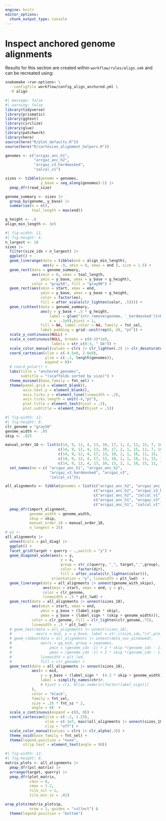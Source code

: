 ```yaml
---
engine: knitr
editor_options: 
  chunk_output_type: console
---
```


# Inspect anchored genome alignments

::: {.callout-note}
Results for this section are created within `workflow/rules/align.smk` and can be recreated using:

```sh
snakemake <run-options> \
  --configfile workflow/config_align_anchored.yml \
  -R align
```
:::

```r
#| message: false
#| warning: false
library(tidyverse)
library(prismatic)
library(ggtext)
library(circlize)
library(glue)
library(patchwork)
library(here)
source(here("R/plot_defaults.R"))
source(here("R/cartesian_alignment_helpers.R"))

genomes <- c("arcgaz_anc_h1",
             "arcgaz_anc_h2",
             "arcgaz_v3_hardmasked",
             "zalcal_v1")

sizes <- tibble(genome = genomes,
                y_base = seq_along(genomes)-1) |> 
  pmap_dfr(read_size)

genome_summary <- sizes |> 
  group_by(genome, y_base) |> 
  summarise(n = n(),
            toal_length = max(end))

g_height <- .8
align_min_length <- 3e5
```

```r
#| fig-width: 11.
#| fig-height: 4.
n_largest <- 18
sizes |> 
  filter(size_idx < n_largest) |> 
  ggplot() +
  geom_linerange(data = tibble(end = align_min_length),
                 aes(y = .9, xmin = 0, xmax = end ), size = 1.5) +
  geom_rect(data = genome_summary,
            aes(xmin = 0, xmax = toal_length,
                ymin = y_base, ymax = y_base + g_height),
            color = "gray50", fill = "gray90") +
  geom_rect(aes(xmin = start, xmax = end,
                ymin = y_base, ymax = y_base + g_height,
                color = factor(eo),
                fill = after_scale(clr_lighten(color, .5)))) +
  geom_richtext(data = genome_summary,
                aes(y = y_base + .5 * g_height,
                    label = glue("{str_remove(genome, '_hardmasked')}<br>n: {n}"),
                    x = -.1e9),hjust = 1,
                fill = NA, label.color = NA, family = fnt_sel,
                label.padding = grid::unit(rep(0, 4), "pt")) + 
  scale_y_continuous(NULL) +
  scale_x_continuous(NULL, breaks = c(0:3)*1e9,
                     labels = str_c(0:3, " Gb")) + 
  scale_color_manual(values = clrs |> clr_lighten(.2) |> clr_desaturate(), guide = "none") +
  coord_cartesian(xlim = c(-4.5e8, 2.6e9),
                  ylim = c(-.1, length(genomes)),
                  expand = 0)+
  # coord_polar() +
  labs(title = "anchored genomes", 
       subtitle = "(scaffolds sorted by size)") +
  theme_minimal(base_family = fnt_sel) +
  theme(panel.grid = element_blank(),
        axis.text.y = element_blank(),
        axis.ticks.x = element_line(linewidth = .2),
        axis.ticks.length = unit(-4,"pt"),
        plot.title = element_text(hjust = .5),
        plot.subtitle = element_text(hjust = .5))
```

```r
#| fig-width: 12.
#| fig-height: 8.
clr_genome = "gray50"
genome_width <- .05
skip <- .025

manual_order_18 <- list(c(14, 9, 12, 4, 13, 10, 17, 1, 2, 11, 15, 7, 18, 5, 8, 3, 16, 6),
                        c(14, 9, 12, 4, 13, 10, 17, 2, 1, 15, 11, 7, 18, 5, 8, 3, 6, 16),
                        c(14, 9, 12, 4, 17, 13, 10, 2, 1, 18, 11, 15, 7, 5, 8, 3, 16, 6),
                        c(14, 9, 12, 4, 17, 13, 10, 2, 1, 18, 11, 15, 7, 5, 8, 3, 16, 6),
                        c(14, 9, 12, 4, 17, 10, 13, 2, 1, 18, 15, 11, 7, 5, 8, 3, 16, 6)) |>
  set_names(nm = c( "arcgaz_anc_h1", "arcgaz_anc_h2",
                    "arcgaz_v3_hardmasked", "arcgaz_v3",
                    "zalcal_v1")); 

all_alignments <- tibble(genomes = list(c("arcgaz_anc_h2", "arcgaz_anc_h1"),
                                        c("arcgaz_anc_h2", "arcgaz_v3_hardmasked"),
                                        c("arcgaz_anc_h2", "zalcal_v1"),
                                        c("arcgaz_anc_h1", "arcgaz_v3"),
                                        c("arcgaz_anc_h1", "zalcal_v1"))) |>
  pmap_dfr(import_alignment,
           genome_width = genome_width,
           skip = skip,
           manual_order_18 = manual_order_18,
           n_longest = 25)
# p1 <- 
all_alignments |>
  unnest(cols = psl_diag) |>
  ggplot() +
  facet_grid(target + querry ~ .,switch = "y") +
  geom_diagonal_wide(aes(x = y,
                         y = x,
                         group = str_c(querry, "_", target,"_",group),
                         color = factor(dir),
                         fill = after_scale(clr_lighten(color))),
                     orientation = "y", linewidth = plt_lwd)  +
  geom_linerange(data = all_alignments |> unnest(genome_with_skips),
                 aes(xmin = start, xmax = end, y = y),
                 color = clr_genome,
                 linewidth = .5 * plt_lwd) +
  geom_rect(data = all_alignments |> unnest(sizes_18),
            aes(xmin = start, xmax = end,
                ymin = y_base + (label_sign * skip),
                ymax = y_base + (label_sign * (skip + genome_width))),
            color = clr_genome, fill = clr_lighten(clr_genome,.75),
            linewidth = .5 * plt_lwd) +
  # geom_text(data = all_alignments |> unnest(sizes_18),
  #           aes(x = mid, y = y_base, label = str_c(size_idx,"\n",pre_manual))) +
  # geom_ribbon(data = all_alignments |> unnest(data_cov_windowed),
  #             aes(x = gg_mid, group = seqnames,
  #                 ymin = (genome_idx -1) + 2 * skip *(genome_idx - 1.5) + genome_width *(genome_idx - 2),
  #                 ymax = (genome_idx -1) + 2 * skip *(genome_idx - 1.5) + genome_width *(genome_idx - 2) +  genome_width * avg_cov_25),
  #             linewidth = plt_lwd,
  #             fill = clr_genome) +
  geom_text(data = all_alignments |> unnest(sizes_18),
            aes(x = mid,
                y = y_base + (label_sign *  (4.3 * skip + genome_width)),
                label = simplify_names(chr)#,
                # hjust = c(1, 0)[as.numeric(factor(label_sign))]
            ),
            color = "black",
            family = fnt_sel,
            size = .35 * fnt_sz * 2,
            angle = 0)  +
  scale_x_continuous(expand = c(0, 0)) +
  coord_cartesian(ylim = c(-.2, 1.25),
                  xlim = c(-1e7, max((all_alignments |> unnest(sizes_18))$end_with_skip)),
                  clip = "off") +
  scale_color_manual(values = clrs |> clr_alpha(.3)) +
  theme_void(base_family = fnt_sel) +
  theme(legend.position = "none",
        strip.text = element_text(angle = 90))
```

```r
#| fig-width: 12.
#| fig-height: 6.
matrix_plots <- all_alignments |> 
  pmap_dfr(psl_matrix) |>
  arrange(target, querry) |> 
  pmap_dfr(plot_matrix,
           cmin = 0,
           cmax = 1.2,
           tile_scl = 1,
           tile_min_sz = .02)

wrap_plots(matrix_plots$p,
           nrow = 1, guides = "collect") &
  theme(legend.position = "bottom")
```
